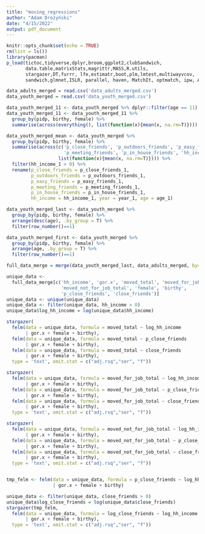 ```yaml
---
title: "moving_regressions"
author: "Adam Drożyński"
date: "4/15/2022"
output: pdf_document
---
```


```r
knitr::opts_chunk$set(echo = TRUE)
rm(list = ls())
library(pacman)
p_load(tictoc,tidyverse,dplyr,broom,ggplot2,clubSandwich,
       data.table,matrixStats,magrittr,MASS,R.utils,
       stargazer,DT,furrr, lfe,estimatr,boot,plm,lmtest,multiwayvcov,
       sandwich,glmnet,ISLR, parallel, haven, MatchIt, optmatch, ipw, AER, rdd)

data_adults_merged = read.csv('data_adults_merged.csv')
data_youth_merged = read.csv('data_youth_merged.csv')

data_youth_merged_11 <- data_youth_merged %>% dplyr::filter(age == 11)
data_youth_merged_11 <- data_youth_merged_11 %>% 
  group_by(pidp, birthy, female) %>% 
  summarise(across(everything(), list(function(x){mean(x, na.rm=T)})))

data_youth_merged_mean <- data_youth_merged %>% 
  group_by(pidp, birthy, female) %>% 
  summarise(across(c('p_close_friends', 'p_outdoors_friends', 'p_easy_friends', 
                     'p_meeting_friends', 'p_in_house_friends', 'hh_income', 'year', 'age'), 
                   list(function(x){mean(x, na.rm=T)}))) %>%  
  filter(hh_income_1 > 0) %>%
  rename(p_close_friends = p_close_friends_1, 
         p_outdoors_friends = p_outdoors_friends_1, 
         p_easy_friends = p_easy_friends_1,
         p_meeting_friends = p_meeting_friends_1, 
         p_in_house_friends = p_in_house_friends_1, 
         hh_income = hh_income_1, year = year_1, age = age_1)

data_youth_merged_last <- data_youth_merged %>% 
  group_by(pidp, birthy, female) %>% 
  arrange(desc(age), .by_group = T) %>% 
  filter(row_number()==1)

data_youth_merged_first <- data_youth_merged %>% 
  group_by(pidp, birthy, female) %>% 
  arrange(age, .by_group = T) %>% 
  filter(row_number()==1)

full_data_merge = merge(data_youth_merged_last, data_adults_merged, by=c('pidp', 'female', 'birthy'))
```

```r
unique_data <- 
  full_data_merge[c('hh_income', 'gor.x', 'moved_total', 'moved_for_job_total',
                    'moved_not_for_job_total', 'female', 'birthy', 
                    'p_close_friends', 'close_friends')]
unique_data <- unique(unique_data)
unique_data <- filter(unique_data, hh_income > 0)
unique_data$log_hh_income = log(unique_data$hh_income)

stargazer(
  felm(data = unique_data, formula = moved_total ~ log_hh_income 
       | gor.x + female + birthy),
  felm(data = unique_data, formula = moved_total ~ p_close_friends 
       | gor.x + female + birthy),
  felm(data = unique_data, formula = moved_total ~ close_friends 
       | gor.x + female + birthy), 
  type = 'text', omit.stat = c("adj.rsq","ser", "f"))

stargazer(
  felm(data = unique_data, formula = moved_for_job_total ~ log_hh_income 
       | gor.x + female + birthy),
  felm(data = unique_data, formula = moved_for_job_total ~ p_close_friends 
       | gor.x + female + birthy),
  felm(data = unique_data, formula = moved_for_job_total ~ close_friends 
       | gor.x + female + birthy), 
  type = 'text', omit.stat = c("adj.rsq","ser", "f"))

stargazer(
  felm(data = unique_data, formula = moved_not_for_job_total ~ log_hh_income 
       | gor.x + female + birthy),
  felm(data = unique_data, formula = moved_not_for_job_total ~ p_close_friends 
       | gor.x + female + birthy),
  felm(data = unique_data, formula = moved_not_for_job_total ~ close_friends 
       | gor.x + female + birthy), 
  type = 'text', omit.stat = c("adj.rsq","ser", "f"))


tmp_felm <- felm(data = unique_data, formula = p_close_friends ~ log_hh_income 
                 | gor.x + female + birthy)

unique_data <- filter(unique_data, close_friends > 0)
unique_data$log_close_friends = log(unique_data$close_friends)
stargazer(tmp_felm,
  felm(data = unique_data, formula = log_close_friends ~ log_hh_income 
       | gor.x + female + birthy), 
  type = 'text', omit.stat = c("adj.rsq","ser", "f"))
```